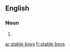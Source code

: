 ==English==

===Noun===
{{head|en|plural}}

# {{plural of|stable boy|lang=en|nocat=1}}

[[ar:stable boys]]
[[fr:stable boys]]